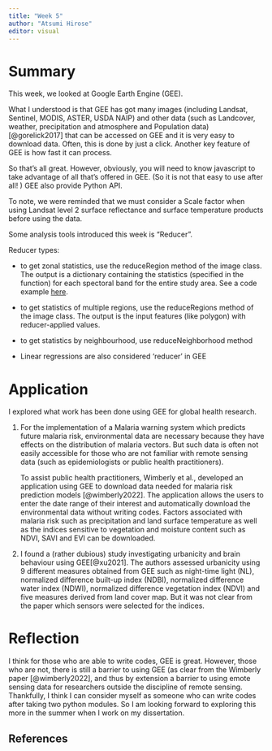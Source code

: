 ```yaml
---
title: "Week 5"
author: "Atsumi Hirose"
editor: visual
---
```


# Summary

This week, we looked at Google Earth Engine (GEE).

What I understood is that GEE has got many images (including Landsat, Sentinel, MODIS, ASTER, USDA NAIP) and other data (such as Landcover, weather, precipitation and atmosphere and Population data) [@gorelick2017] that can be accessed on GEE and it is very easy to download data. Often, this is done by just a click. Another key feature of GEE is how fast it can process.

So that's all great. However, obviously, you will need to know javascript to take advantage of all that's offered in GEE. (So it is not that easy to use after all! ) GEE also provide Python API.

To note, we were reminded that we must consider a Scale factor when using Landsat level 2 surface reflectance and surface temperature products before using the data.

Some analysis tools introduced this week is "Reducer".

Reducer types:

-   to get zonal statistics, use the reduceRegion method of the image class. The output is a dictionary containing the statistics (specified in the function) for each spectoral band for the entire study area. See a code example [here](https://code.earthengine.google.com/6a141faca9dd3cbe671de705890d83ea).

-   to get statistics of multiple regions, use the reduceRegions method of the image class. The output is the input features (like polygon) with reducer-applied values.

-   to get statistics by neighbourhood, use reduceNeighborhood method

-   Linear regressions are also considered 'reducer' in GEE

# Application

I explored what work has been done using GEE for global health research.

1.  For the implementation of a Malaria warning system which predicts future malaria risk, environmental data are necessary because they have effects on the distribution of malaria vectors. But such data is often not easily accessible for those who are not familiar with remote sensing data (such as epidemiologists or public health practitioners).

    To assist public health practitioners, Wimberly et al., developed an application using GEE to download data needed for malaria risk prediction models [@wimberly2022]. The application allows the users to enter the date range of their interest and automatically download the environmental data without writing codes. Factors associated with malaria risk such as precipitation and land surface temperature as well as the indices sensitive to vegetation and moisture content such as NDVI, SAVI and EVI can be downloaded.

2.  I found a (rather dubious) study investigating urbanicity and brain behaviour using GEE[@xu2021]. The authors assessed urbanicity using 9 different measures obtained from GEE such as night-time light (NL), normalized difference built-up index (NDBI), normalized difference water index (NDWI), normalized difference vegetation index (NDVI) and five measures derived from land cover map. But it was not clear from the paper which sensors were selected for the indices.

# Reflection

I think for those who are able to write codes, GEE is great. However, those who are not, there is still a barrier to using GEE (as clear from the Wimberly paper [@wimberly2022], and thus by extension a barrier to using emote sensing data for researchers outside the discipline of remote sensing. Thankfully, I think I can consider myself as someone who can write codes after taking two python modules. So I am looking forward to exploring this more in the summer when I work on my dissertation.

## References
